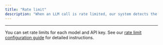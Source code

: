```yaml
---
title: "Rate limit"
description: "When an LLM call is rate limited, our system detects the error and retries the request to prevent failovers."
---
```

---

You can set rate limits for each model and API key. See our [rate limit configuration guide](https://platform.keywordsai.co/platform/api/limits) for detailed instructions.
